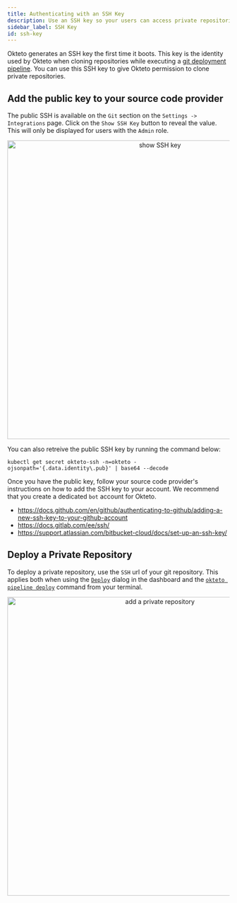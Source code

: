 ```yaml
---
title: Authenticating with an SSH Key
description: Use an SSH key so your users can access private repositories in their development environments
sidebar_label: SSH Key
id: ssh-key
---
```



Okteto generates an SSH key the first time it boots. This key is the identity used by Okteto when cloning repositories while executing a [git deployment pipeline](/docs/cloud/deploy-from-git/). You can use this SSH key to give Okteto permission to clone private repositories.

## Add the public key to your source code provider

The public SSH is available on the `Git` section on the `Settings -> Integrations` page. Click on the `Show SSH Key` button to reveal the value. This will only be displayed for users with the `Admin` role.

<p align="center"><Image src="/docs/enterprise/administration/private-repositories/images/private-repository-ssh-key.png" alt="show SSH key" width="676" /></p>


You can also retreive the public SSH key by running the command below:

```console
kubectl get secret okteto-ssh -n=okteto -ojsonpath='{.data.identity\.pub}' | base64 --decode
```

Once you have the public key, follow your source code provider's instructions on how to add the SSH key to your account. We recommend that you create a dedicated `bot` account for Okteto.

- https://docs.github.com/en/github/authenticating-to-github/adding-a-new-ssh-key-to-your-github-account
- https://docs.gitlab.com/ee/ssh/
- https://support.atlassian.com/bitbucket-cloud/docs/set-up-an-ssh-key/

## Deploy a Private Repository

To deploy a private repository, use the `SSH` url of your git repository. This applies both when using the [`Deploy`](/docs/cloud/deploy-from-git) dialog in the dashboard and the [`okteto pipeline deploy`](/docs/reference/cli#deploy) command from your terminal.

<p align="center"><Image src="/docs/enterprise/administration/private-repositories/images/private-repository.png" alt="add a private repository" width="676" /></p>